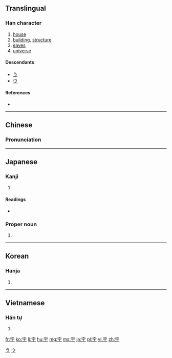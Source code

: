 ==Translingual==

===Han character===
{{Han char|rn=40|rad=宀|as=03|sn=6|four=3040<sub>1</sub>|canj=十一木 (JMD)|ids=⿱[[宀]][[于]]}}

# [[house]]
# [[building]], [[structure]]
# [[eaves]]
# [[universe]]

====Descendants====
* [[う]]
* [[ウ]]

====References====
* {{Han ref|kx=0282.020|dkj=07067|dj=0551.220|hdz=20911.070|uh=5B87|ud=23431|bh=A674|bd=42612}}

[[Category:Han characters from which hiragana were derived|う]]
[[Category:Han characters from which katakana were derived|ウ]]

----

==Chinese==
{{zh-forms}}

===Pronunciation===
{{zh-pron
|m=yǔ
|c=jyu5
|mc=y
|oc=y
|ma=
|cat=n
}}

----

==Japanese==

===Kanji===
{{ja-kanji|grade=6|rs=宀03}}

# {{defn|lang=ja|sort=宀03}}

====Readings====
* {{ja-readings|on=[[う]] (''u'')|kun=[[のき]] (''noki''), [[いえ]] (''ie'')}}

===Proper noun===
{{ja-pos|proper|さかい}}

# {{given name|female|lang=ja|sort=さかい}}

----

==Korean==

===Hanja===
{{ko-hanja|hangeul=우|rv=u|mr=u}}

# {{defn|lang=ko|sort=宀03}}

----

==Vietnamese==

===Hán tự===
{{vi-hantu|[[vũ]], [[võ]], [[thủy]]|rs=宀03}}

# {{defn|lang=vi|sort=宀03}}

[[fr:宇]]
[[ko:宇]]
[[li:宇]]
[[hu:宇]]
[[mg:宇]]
[[ms:宇]]
[[ja:宇]]
[[pl:宇]]
[[vi:宇]]
[[zh:宇]]